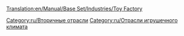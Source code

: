 [[Translation:en/Manual/Base Set/Industries/Toy Factory]]

{{ru/Промышленность| Изображение=ToyFactory.png
| имя=Завод игрушек
| Климат=[[ru/Manual/Климат|Игрушечный]]
| Принимает=[[ru/Manual/Base Set/Cargos/Пластик|Пластик]], [[ru/Manual/Base Set/Cargos/Батарейки|Батарейки]]
| Производит=[[ru/Manual/Base Set/Cargos/Игрушки|Игрушки]]
| Примечания=Не представлен в других [[ru/Manual/Климат|климатах]].
}}
{{en/Stub}}

{{ru/Navbox Промышленность}}

[[Category:ru/Вторичные отрасли]]
[[Category:ru/Отрасли игрушечного климата]]